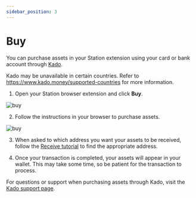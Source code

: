 ```yaml
---
sidebar_position: 3
---
```


# Buy

You can purchase assets in your Station extension using your card or bank account through [Kado](https://www.kado.money/). 

<Admonition type="tip" icon="🗺️" title="Buying assets">

Kado may be unavailable in certain countries. Refer to https://www.kado.money/supported-countries for more information. 

</Admonition>

1. Open your Station browser extension and click **Buy**. 

<img
    className="readme-img-sm"
    src="/img/screens/receive/receive-1.png"
    alt="buy"
/>

2. Follow the instructions in your browser to purchase assets. 

<img
    className="readme-img-sm"
    src="/img/screens/buy/buy-1.png"
    alt="buy"
/>

3. When asked to which address you want your assets to be received, follow the [Receive tutorial](./send.mdx#receive) to find the appropriate address. 

4. Once your transaction is completed, your assets will appear in your wallet. This may take some time, so be patient for the transaction to process. 

For questions or support when purchasing assets through Kado, visit the [Kado support page](https://faq.kado.money/en/). 